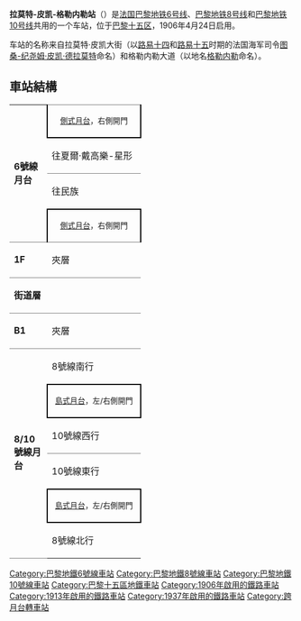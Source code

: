 {{Station Infobox
|Station Name=拉莫特-皮凯-格勒内勒站<br />La Motte-Picquet-Grenelle
|Image       =280024136 caba3d4a4d b Metro de Paris station La Motte Piquet.jpg
|ImageTitle  =
|Number      =
|Location    =[[巴黎十五区|巴黎十五区]]
|Coord       =
|Line        =[[巴黎地铁6号线|巴黎地铁6号线]]<br />[[巴黎地铁8号线|巴黎地铁8号线]]<br />[[巴黎地铁10号线|巴黎地铁10号线]]
|Platform    =
|Exit        =
|Time        =1906年4月24日
|Time First  =
|Time Last   =
}}
'''拉莫特-皮凯-格勒内勒站'''（{{lang-fr|La Motte-Picquet - Grenelle}}）是[[法国|法国]][[巴黎地铁6号线|巴黎地铁6号线]]、[[巴黎地铁8号线|巴黎地铁8号线]]和[[巴黎地铁10号线|巴黎地铁10号线]]共用的一个车站，位于[[巴黎十五区|巴黎十五区]]，1906年4月24日启用。

车站的名称来自拉莫特·皮凯大街（以[[路易十四|路易十四]]和[[路易十五|路易十五]]时期的法国海军司令[[图桑-纪尧姆·皮凯·德拉莫特|图桑-纪尧姆·皮凯·德拉莫特]]命名）和格勒内勒大道（以地名[[格勒内勒|格勒内勒]]命名）。
== 車站結構 ==
{| border=0 cellspacing=0 cellpadding=3
|style="border-bottom:solid 1px gray;" width=50 rowspan=4 valign=top|'''6號線月台'''
|style="border-top:solid 1px gray;border-right:solid 2px black;border-left:solid 2px black;border-bottom:solid 2px black;" colspan=2|<center><small>[[側式月台|側式月台]]，右側開門</small></center>
|-
|style="border-bottom:solid 1px gray;" width=150|往夏爾·戴高樂-星形
|style="border-bottom:solid 1px gray;" width=390|{{arrow|L}} [[File:Metro-M.svg|16x16px]][[File:Paris_m_6_jms.svg|16x16px]]往[[夏爾·戴高樂-星形站|夏爾·戴高樂-星形]]<small>（[[杜布雷站|杜布雷]]）</small>
|-
|往民族
|{{arrow|R}} [[File:Metro-M.svg|16x16px]][[File:Paris_m_6_jms.svg|16x16px]]往[[民族站_(巴黎地鐵)|民族]]<small>（[[坎布羅恩站|坎布羅恩]]）</small>
|-
|style="border-top:solid 2px black;border-right:solid 2px black;border-left:solid 2px black;border-bottom:solid 1px gray;" colspan=2|<center><small>[[側式月台|側式月台]]，右側開門
|-
|style="border-bottom:solid 1px gray;border-top:solid 1px gray;" width=50 valign=top|'''1F'''
|style="border-top:solid 1px gray;border-bottom:solid 1px gray;" width=100 valign=top|夾層
|-
|style="border-bottom:solid 1px gray;border-top:solid 1px gray;" width=50 valign=top|'''街道層'''
|-
|style="border-bottom:solid 1px gray;border-top:solid 1px gray;" width=50 valign=top|'''B1'''
|style="border-top:solid 1px gray;border-bottom:solid 1px gray;" width=100 valign=top|夾層
|-
|style="border-bottom:solid 1px gray;" width=50 rowspan=7 valign=top|'''8/10號線月台'''
|style="border-bottom:solid 1px gray;" width=150|8號線南行
|style="border-bottom:solid 1px gray;" width=390|{{arrow|L}} [[File:Metro-M.svg|16x16px]][[File:Paris_m_8_jms.svg|16x16px]]往[[巴拉站|巴拉]]<small>（[[商業站|商業]]）</small>
|-
|style="border-top:solid 2px black;border-right:solid 2px black;border-left:solid 2px black;border-bottom:solid 2px black;" colspan=2|<center><small>[[島式月台|島式月台]]，左/右側開門</small></center>
|-
|style="border-bottom:solid 1px gray;" width=100|10號線西行
|style="border-bottom:solid 1px gray;" width=390|{{arrow|L}} [[File:Metro-M.svg|16x16px]][[File:Paris_Metro_10.svg|16x16px]]往[[布洛涅-聖克盧橋站|布洛涅-聖克盧橋]]<small>（[[埃米爾·左拉大街站|埃米爾·左拉大街]]）</small>
|-
|10號線東行
|{{arrow|R}} [[File:Metro-M.svg|16x16px]][[File:Paris_Metro_10.svg|16x16px]]往[[奧斯特里茨站_(巴黎地鐵)|奧斯特里茨站]]<small>（[[塞居爾站|塞居爾]]）</small>
|-
|style="border-top:solid 2px black;border-right:solid 2px black;border-left:solid 2px black;border-bottom:solid 2px black;" colspan=2|<center><small>[[島式月台|島式月台]]，左/右側開門</small></center>
|-
|8號線北行
|{{arrow|R}} [[File:Metro-M.svg|16x16px]][[File:Paris_m_8_jms.svg|16x16px]]往[[湖之角站|湖之角]]<small>（[[軍校站|軍校]]）</small>
|}
{{巴黎地鐵6號線}}
{{巴黎地鐵8號線}}
{{巴黎地鐵10號線}}
{{DEFAULTSORT:La Motte-Picquet - Grenelle}}
[[Category:巴黎地鐵6號線車站|Category:巴黎地鐵6號線車站]]
[[Category:巴黎地鐵8號線車站|Category:巴黎地鐵8號線車站]]
[[Category:巴黎地鐵10號線車站|Category:巴黎地鐵10號線車站]]
[[Category:巴黎十五區地鐵車站|Category:巴黎十五區地鐵車站]]
[[Category:1906年啟用的鐵路車站|Category:1906年啟用的鐵路車站]]
[[Category:1913年啟用的鐵路車站|Category:1913年啟用的鐵路車站]]
[[Category:1937年啟用的鐵路車站|Category:1937年啟用的鐵路車站]]
[[Category:跨月台轉車站|Category:跨月台轉車站]]